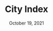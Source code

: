 ---
title: 'City Index'
date: 'October 19, 2021'
excerpt: 'An index of city data for the top 100 cities in America'
thumbnail: 'https://s3.amazonaws.com/caldwell.org/images/blog/data/city-index/thumbnail.jpg'
import_src: ['city-index/data.json']
---